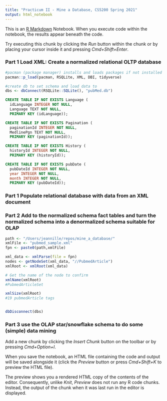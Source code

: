 ```yaml
---
title: "Practicum II - Mine a Database, CS5200 Spring 2021"
output: html_notebook
---
```


This is an [R Markdown](http://rmarkdown.rstudio.com) Notebook. When you execute code within the notebook, the results appear beneath the code. 

Try executing this chunk by clicking the *Run* button within the chunk or by placing your cursor inside it and pressing *Cmd+Shift+Enter*. 


### Part 1 Load XML: Create a normalized relational OLTP database
```r
#pacman (package manager) installs and loads packages if not installed
pacman::p_load(pacman, RSQLite, XML, DBI, tidyverse)

#create db to set schema and load data to
dbs <- dbConnect(RSQLite::SQLite(), "pubMed.db")

```



```sql

CREATE TABLE IF NOT EXISTS Language (
  idLanguage INTEGER NOT NULL,
  Language TEXT NOT NULL,
  PRIMARY KEY (idLanguage));

```


```sql

CREATE TABLE IF NOT EXISTS Pagination (
  paginationId INTEGER NOT NULL,
  MedlinePgn TEXT NOT NULL,
  PRIMARY KEY (paginationId));

```

```sql

CREATE TABLE IF NOT EXISTS History (
  historyId INTEGER NOT NULL,
  PRIMARY KEY (historyId));

```


```sql

CREATE TABLE IF NOT EXISTS pubDate (
  pubDateId INTEGER NOT NULL,
  year INTEGER NOT NULL, 
  month INTEGER NOT NULL,
  PRIMARY KEY (pubDateId));

```


### Part 1 Populate relational database with data from an XML document
### Part 2 Add to the normalized schema fact tables and turn the normalized schema into a denormalized schema suitable for OLAP


```r

path <- "/Users/jeannille/repos/mine_a_database/"
xmlFile <- "pubmed_sample.xml"
fpn <- paste0(path,xmlFile)

xml_data <- xmlParse(file = fpn)
nodes <- getNodeSet(xml_data, "//PubmedArticle") 
xmlRoot <- xmlRoot(xml_data)

# Get the name of the node to confirm
xmlName(xmlRoot)
#PubmedArticleSet

xmlSize(xmlRoot)
#19 pubmedArticle tags

```


```r




```


```r

dbDisconnect(dbs)

```


### Part 3 use the OLAP star/snowflake schema to do some (simple) data mining


Add a new chunk by clicking the *Insert Chunk* button on the toolbar or by pressing *Cmd+Option+I*.

When you save the notebook, an HTML file containing the code and output will be saved alongside it (click the *Preview* button or press *Cmd+Shift+K* to preview the HTML file). 

The preview shows you a rendered HTML copy of the contents of the editor. Consequently, unlike *Knit*, *Preview* does not run any R code chunks. Instead, the output of the chunk when it was last run in the editor is displayed.

